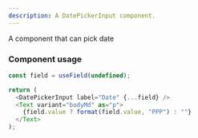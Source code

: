 ```yaml
---
description: A DatePickerInput component.
---
```


A component that can pick date

### Component usage

```js
const field = useField(undefined);

return (
  <DatePickerInput label="Date" {...field} />
  <Text variant="bodyMd" as="p">
    {field.value ? format(field.value, "PPP") : ""}
  </Text>
);
```
